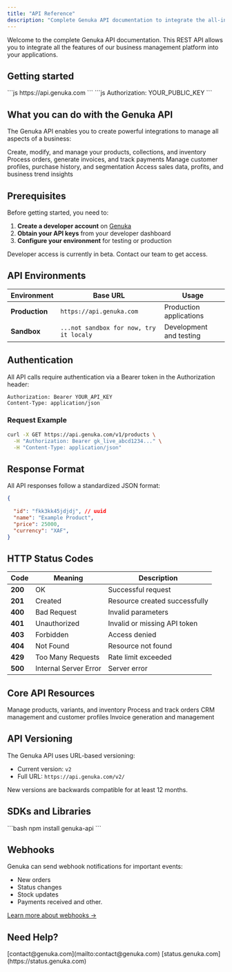 ```yaml
---
title: "API Reference"
description: "Complete Genuka API documentation to integrate the all-in-one business management platform into your applications."
---
```


<Card title="Genuka API Reference" icon="box">
  Welcome to the complete Genuka API documentation. This REST API allows you to integrate all the features of our business management platform into your applications.
</Card>

## Getting started

<Columns cols={2}>
  <Card title="Base URLs" icon="globe">
    ```js
    https://api.genuka.com
    ```
  </Card>
  <Card title="Authentication" icon="key">
    ```js
    Authorization: YOUR_PUBLIC_KEY
    ```
  </Card>
</Columns>

## What you can do with the Genuka API

The Genuka API enables you to create powerful integrations to manage all aspects of a business:

<CardGroup cols={2}>
  <Card title="Product Management" icon="box">
    Create, modify, and manage your products, collections, and inventory
  </Card>
  <Card title="Orders & Invoices" icon="file-invoice">
    Process orders, generate invoices, and track payments
  </Card>
  <Card title="Customer Management (CRM)" icon="users">
    Manage customer profiles, purchase history, and segmentation
  </Card>
  <Card title="Analytics & Reports" icon="chart-bar">
    Access sales data, profits, and business trend insights
  </Card>
</CardGroup>

## Prerequisites

Before getting started, you need to:

1. **Create a developer account** on [Genuka](https://genuka.com)
2. **Obtain your API keys** from your developer dashboard
3. **Configure your environment** for testing or production

<Note>
  Developer access is currently in beta. Contact our team to get access.
</Note>

## API Environments

| Environment    | Base URL                                | Usage                   |
| -------------- | --------------------------------------- | ----------------------- |
| **Production** | `https://api.genuka.com`                | Production applications |
| **Sandbox**    | `...not sandbox for now, try it localy` | Development and testing |

## Authentication

All API calls require authentication via a Bearer token in the Authorization header:

```http
Authorization: Bearer YOUR_API_KEY
Content-Type: application/json
```

### Request Example

```bash
curl -X GET https://api.genuka.com/v1/products \
  -H "Authorization: Bearer gk_live_abcd1234..." \
  -H "Content-Type: application/json"
```

## Response Format

All API responses follow a standardized JSON format:

```json
{
  
  "id": "fkk3kk45jdjdj", // uuid
  "name": "Example Product",
  "price": 25000,
  "currency": "XAF",
}
```

## HTTP Status Codes

| Code    | Meaning               | Description                   |
| ------- | --------------------- | ----------------------------- |
| **200** | OK                    | Successful request            |
| **201** | Created               | Resource created successfully |
| **400** | Bad Request           | Invalid parameters            |
| **401** | Unauthorized          | Invalid or missing API token  |
| **403** | Forbidden             | Access denied                 |
| **404** | Not Found             | Resource not found            |
| **429** | Too Many Requests     | Rate limit exceeded           |
| **500** | Internal Server Error | Server error                  |

## Core API Resources

<CardGroup cols={2}>
  <Card title="Products" icon="box" href="/api-reference/endpoint/products">
    Manage products, variants, and inventory
  </Card>
  <Card title="Orders" icon="container" href="/api-reference/endpoint/orders">
    Process and track orders
  </Card>
  <Card title="Customers" icon="user" href="/api-reference/endpoint/customers">
    CRM management and customer profiles
  </Card>
  <Card title="Invoices" icon="file-invoice" href="/api-reference/endpoint/invoices">
    Invoice generation and management
  </Card>
</CardGroup>

## API Versioning

The Genuka API uses URL-based versioning:

- Current version: `v2`
- Full URL: `https://api.genuka.com/v2/`

New versions are backwards compatible for at least 12 months.

## SDKs and Libraries

<CardGroup cols={1}>
  <Card title="JavaScript/Node.js" icon="node-js">
    ```bash
    npm install genuka-api
    ```
  </Card>
</CardGroup>

## Webhooks

Genuka can send webhook notifications for important events:

- New orders
- Status changes
- Stock updates
- Payments received and other.

[Learn more about webhooks →](/getting-started/webhook)

## Need Help?

<CardGroup cols={2}>
  <Card title="Technical Support" icon="envelope">
    [contact@genuka.com](mailto:contact@genuka.com)
  </Card>
  <Card title="API Status" icon="newspaper">
    [status.genuka.com](https://status.genuka.com)
  </Card>
</CardGroup>